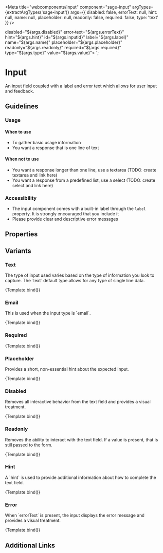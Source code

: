 

<Meta
  title="webcomponents/Input"
  component="sage-input"
  argTypes={extractArgTypes('sage-input')}
  args={{
    disabled: false,
    errorText: null,
    hint: null,
    name: null,
    placeholder: null,
    readonly: false,
    required: false,
    type: 'text'
}}
/>

  disabled="${args.disabled}"
  error-text="${args.errorText}"
  hint="${args.hint}"
  id="${args.inputId}"
  label="${args.label}"
  name="${args.name}"
  placeholder="${args.placeholder}"
  readonly="${args.readonly}"
  required="${args.required}"
  type="${args.type}"
  value="${args.value}">
</sage-input>`;

# Input

<p>
  An input field coupled with a label and error text which allows for user input and feedback.
</p>

## Guidelines

### Usage
#### When to use

- To gather basic usage information
- You want a response that is one line of text

#### When not to use
- You want a response longer than one line, use a textarea (TODO: create textarea and link here)
- You want a response from a predefined list, use a select (TODO: create select and link here)

### Accessibility
- The input component comes with a built-in label through the `label` property.   It is strongly encouraged that you include it
- Please provide clear and descriptive error messages

## Properties
<ArgsTable of="sage-input" />

## Variants

### Text
<p>The type of input used varies based on the type of information you look to capture. The `text` default type allows for any type of single line data.</p>

<Canvas>
  <Story name="Text" args={{ label: 'Name', type: 'text', value: 'Frank Dux' }}>
    {Template.bind()}
  </Story>
</Canvas>

### Email
<p>This is used when the input type is `email`.</p>

<Canvas>
  <Story name="Email" args={{ label: 'Email', type: 'email', value: 'user123@test.com' }}>
    {Template.bind()}
  </Story>
</Canvas>

### Required
<p></p>

<Canvas>
  <Story name="Required" args={{ label: 'Email', required: true, type: 'email', value: 'user123@test.com' }}>
    {Template.bind()}
  </Story>
</Canvas>

### Placeholder
<p>Provides a short, non-essential hint about the expected input.</p>

<Canvas>
  <Story name="Placeholder" args={{ label: 'Email', placeholder: "123@email.com", type: 'email', value: 'user123@test.com' }}>
    {Template.bind()}
  </Story>
</Canvas>

### Disabled
<p>Removes all interactive behavior from the text field and provides a visual treatment.</p>

<Canvas>
  <Story name="Disabled" args={{ label: 'Email', disabled: true, type: 'email', value: 'user123@test.com' }}>
    {Template.bind()}
  </Story>
</Canvas>

### Readonly
<p>Removes the ability to interact with the text field. If a value is present, that is still passed to the form.</p>

<Canvas>
  <Story name="Readonly" args={{ label: 'Email', readonly: true, type: 'email', value: 'user123@test.com' }}>
    {Template.bind()}
  </Story>
</Canvas>

### Hint
<p>A `hint` is used to provide additional information about how to complete the text field.</p>

<Canvas>
  <Story name="Hint" args={{ hint: 'Please use the correct format', label: 'Email', type: 'email', value: 'user123@test.com' }}>
    {Template.bind()}
  </Story>
</Canvas>

### Error
<p>When `errorText` is present, the input displays the error message and provides a visual treatment.</p>

<Canvas>
  <Story name="Error" args={{ errorText:'Please provide a valid Email address', label: 'Email', type: 'email', value: 'user123test' }}>
    {Template.bind()}
  </Story>
</Canvas>

## Additional Links

